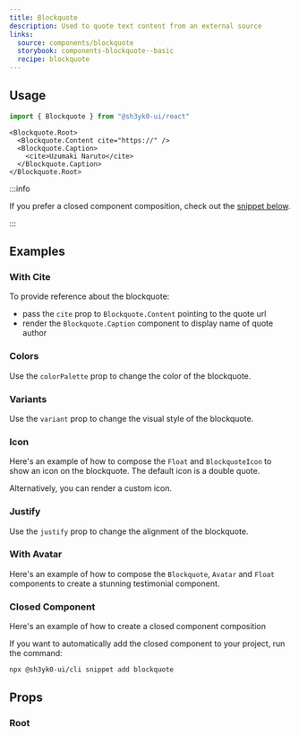 ```yaml
---
title: Blockquote
description: Used to quote text content from an external source
links:
  source: components/blockquote
  storybook: components-blockquote--basic
  recipe: blockquote
---
```


<ExampleTabs name="blockquote-basic" />

## Usage

```jsx
import { Blockquote } from "@sh3yk0-ui/react"
```

```tsx
<Blockquote.Root>
  <Blockquote.Content cite="https://" />
  <Blockquote.Caption>
    <cite>Uzumaki Naruto</cite>
  </Blockquote.Caption>
</Blockquote.Root>
```

:::info

If you prefer a closed component composition, check out the
[snippet below](#closed-component).

:::

## Examples

### With Cite

To provide reference about the blockquote:

- pass the `cite` prop to `Blockquote.Content` pointing to the quote url
- render the `Blockquote.Caption` component to display name of quote author

<ExampleTabs name="blockquote-with-cite" />

### Colors

Use the `colorPalette` prop to change the color of the blockquote.

<ExampleTabs name="blockquote-with-colors" />

### Variants

Use the `variant` prop to change the visual style of the blockquote.

<ExampleTabs name="blockquote-with-variants" />

### Icon

Here's an example of how to compose the `Float` and `BlockquoteIcon` to show an
icon on the blockquote. The default icon is a double quote.

<ExampleTabs name="blockquote-with-icon" />

Alternatively, you can render a custom icon.

<ExampleTabs name="blockquote-with-custom-icon" />

### Justify

Use the `justify` prop to change the alignment of the blockquote.

<ExampleTabs name="blockquote-with-justify" />

### With Avatar

Here's an example of how to compose the `Blockquote`, `Avatar` and `Float`
components to create a stunning testimonial component.

<ExampleTabs name="blockquote-with-avatar" />

### Closed Component

Here's an example of how to create a closed component composition

<ExampleCode name="blockquote-closed-component" />

If you want to automatically add the closed component to your project, run the
command:

```bash
npx @sh3yk0-ui/cli snippet add blockquote
```

## Props

### Root

<PropTable component="Blockquote" part="Root" />
